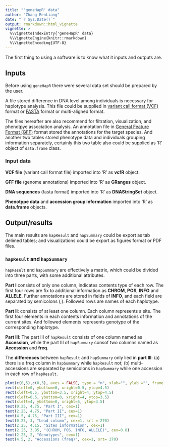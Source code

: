 ---
title: "'geneHapR' data"
author: "Zhang RenLiang"
date: "`r Sys.Date()`"
output: rmarkdown::html_vignette
vignette: >
  %\VignetteIndexEntry{'geneHapR' data}
  %\VignetteEngine{knitr::rmarkdown}
  %\VignetteEncoding{UTF-8}
---

The first thing to using a software is to know what it inputs and outputs are.

## Inputs

Before using `geneHapR` there were several data set should be prepared by the user.

A file stored difference in DNA level among individuals is necessary for haplotype analysis. 
This file could be supplied in [variant call format (VCF)](https://learn.gencore.bio.nyu.edu/ngs-file-formats/vcf-format/ "VCF format at hts-specs") format or [FASTA](https://learn.gencore.bio.nyu.edu/ngs-file-formats/fastaa-format/) format or multi-aligned format.

The files hereafter are also recommend for filtration, visualization, and phenotpye association analysis. 
An annotation file in [General Feature Format (GFF)](https://learn.gencore.bio.nyu.edu/ngs-file-formats/gff3-format/) format stored the annotations for the target species. 
And another two tables stored phenotype data and individuals grouping information separately, 
certainly this two table also could be supplied as 'R' object of `data.frame` class.


### Input data
**VCF file** (variant call format file) imported into 'R' as **vcfR** object.

**GFF file** (genome annotations) imported into 'R' as **GRanges** object.

**DNA sequences** (fasta format) imported into 'R' as **DNAStringSet** object.

**Phenotype data** and **accession group information** imported into 'R' as **data.frame** objects.

## Output/results


The main results are `hapResult` and `hapSummary` could be export as tab delimed tables; and visualizations could be export as figures format or PDF files.

### `hapResult` and `hapSummary`

`hapResult` and `hapSummary` are effectively a matrix, which could be divided into three parts, with some additional attributes.

**Part I** consists of only one column, indicates contents type of each row. 
The first four rows are fix to additional information as **CHROM**, **POS**, **INFO** and **ALLELE**. 
Further annotations are stored in fields of **INFO**, and each field are separated by semicolons (;). 
Followed rows are names of each haplotype.

**Part II**: consists of at least one column.
Each column represents a site. The first four elements in each contents information and annotations of the current sites.
And followed elements represents genotype of the corresponding haplotype.

**Part III**: The part III of `hapResult` consists of one column named as **Accession**,
while the part III of `hapSummary` consof two columns named as **Accession** and **freq**.

The **differences** between `hapResult` and `hapSummary` only lied in **part III**:
(a) there is a freq column in `hapSummary` while `hapResult` not; 
(b) multi-accessions are separated by semicolons in `hapSummary` while one accession in each row of `hapResult`.


```{r Out Put Format1, echo=FALSE, fig.align='center', fig.cap="Cartoon representation of hapResult and hapSummary contents", fig.height=4, fig.width=6}
plot(c(0,5),c(0,5), axes = FALSE, type = "n", xlab="", ylab ="", frame.plot = F)
rect(xleft=0, ybottom=0, xright=0.5, ytop=4.5)
rect(xleft=0.5, ybottom=3.5, xright=4, ytop=4.5)
rect(xleft=0.5, ybottom=0, xright=4, ytop=3.5)
rect(xleft=4, ybottom=0, xright=5, ytop=3.5)
text(0.25, 4.75, "Part I", cex=1)
text(2.25, 4.75, "Part II", cex=1)
text(4.5, 4.75, "Part III", cex=1)
text(0.25, 3, "Lead column", cex=1, srt = 270)
text(2.25, 4.15, "Sites information", cex=1)
text(2.25, 3.85, "(CHROM, POS, INFO, ALLELE)", cex=0.8)
text(2.25, 2, "Genotypes", cex=1)
text(4.5, 2, "Accessions (freq)", cex=1, srt= 270)
```

